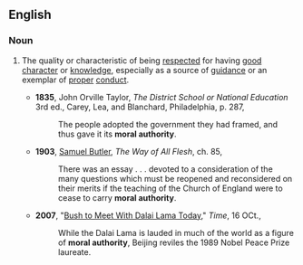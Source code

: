 ==English==

===Noun===
{{en-noun|sg=[[moral]] [[authority]]|-}}

#{{context|of a person, institution, or written work}} The quality or characteristic of being [[respect]]ed for having [[good]] [[character]] or [[knowledge]], especially as a source of [[guidance]] or an exemplar of [[proper]] [[conduct]].
#*'''1835''', John Orville Taylor, ''The District School or National Education'' 3rd ed., Carey, Lea, and Blanchard, Philadelphia, p. 287,
#*:The people adopted the government they had framed, and thus gave it its '''moral authority'''.
#*'''1903''', [[w:Samuel_Butler_(novelist)|Samuel Butler]], ''The Way of All Flesh'', ch. 85,
#*:There was an essay . . . devoted to a consideration of the many questions which must be reopened and reconsidered on their merits if the teaching of the Church of England were to cease to carry '''moral authority'''.
#*'''2007''', "[http://www.time.com/time/world/article/0,8599,1671966,00.html Bush to Meet With Dalai Lama Today]," ''Time'', 16 OCt.,
#*:While the Dalai Lama is lauded in much of the world as a figure of '''moral authority''', Beijing reviles the 1989 Nobel Peace Prize laureate.